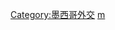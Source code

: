 {{Commonscat|Bilateral relations of Mexico}}

[[Category:墨西哥外交|Category:墨西哥外交]]
[[Category:各国双边关系|m]]